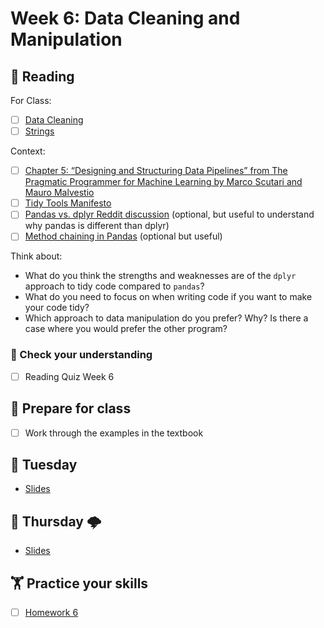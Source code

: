 # Week 6: Data Cleaning and Manipulation

## 📖 Reading

For Class:

- [ ] [Data Cleaning](https://srvanderplas.github.io/stat-computing-r-python/part-wrangling/03-data-cleaning.html)
- [ ] [Strings](https://srvanderplas.github.io/stat-computing-r-python/part-wrangling/04-strings.html)

Context: 

- [ ] [Chapter 5: “Designing and Structuring Data Pipelines” from The Pragmatic Programmer for Machine Learning by Marco Scutari and Mauro Malvestio](https://unl.alma.exlibrisgroup.com/leganto/public/01UON_LINC/citation/16973142100006387?auth=SAML)
- [ ] [Tidy Tools Manifesto](https://unl.alma.exlibrisgroup.com/leganto/public/01UON_LINC/citation/16973145870006387?auth=SAML)
- [ ] [Pandas vs. dplyr Reddit discussion](https://unl.alma.exlibrisgroup.com/leganto/public/01UON_LINC/citation/16973146240006387?auth=SAML) (optional, but useful to understand why pandas is different than dplyr)
- [ ] [Method chaining in Pandas](https://unl.alma.exlibrisgroup.com/leganto/public/01UON_LINC/citation/16973147040006387?auth=SAML) (optional but useful)

Think about:

- What do you think the strengths and weaknesses are of the `dplyr` approach to tidy code compared to `pandas`? 
- What do you need to focus on when writing code if you want to make your code tidy? 
- Which approach to data manipulation do you prefer? Why? Is there a case where you would prefer the other program?


### 🎯 Check your understanding

- [ ] Reading Quiz Week 6

## 🥣 Prepare for class

- [ ] Work through the examples in the textbook

## 🌮 Tuesday

- [Slides](../slides/06-data-wrangling.qmd)

## 🔨️ Thursday 🌩

- [Slides](../slides/06b-data-wrangling.qmd)

##  🏋️ Practice your skills

- [ ] [Homework 6](../homework/06.qmd)

